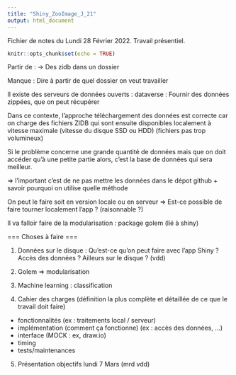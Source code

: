 ```yaml
---
title: "Shiny_ZooImage_J_21"
output: html_document
---
```


Fichier de notes du Lundi 28 Février 2022. Travail présentiel.

```r
knitr::opts_chunk$set(echo = TRUE)
```

Partir de :
-> Des zidb dans un dossier

Manque : Dire à partir de quel dossier on veut travailler


Il existe des serveurs de données ouverts : dataverse :
Fournir des données zippées, que on peut récupérer

Dans ce contexte, l'approche téléchargement des données est correcte car on charge des fichiers ZIDB qui sont ensuite disponibles localement à vitesse maximale (vitesse du disque SSD ou HDD) (fichiers pas trop volumineux)

Si le problème concerne une grande quantité de données mais que on doit accéder qu'à une petite partie alors, c'est la base de données qui sera meilleur.

=> l'important c'est de ne pas mettre les données dans le dépot github + savoir pourquoi on utilise quelle méthode

On peut le faire soit en version locale ou en serveur
=> Est-ce possible de faire tourner localement l'app ? (raisonnable ?)

Il va falloir faire de la modularisation : package golem (lié à shiny)


=== Choses à faire ===

1) Données sur le disque : Qu'est-ce qu'on peut faire avec l'app Shiny ? Accès des données ? Ailleurs sur le disque ? (vdd)

2) Golem => modularisation

3) Machine learning : classification

4) Cahier des charges (définition la plus complète et détaillée de ce que le travail doit faire)
- fonctionnalités (ex : traitements local / serveur)
- implémentation (comment ça fonctionne) (ex : accès des données, ...)
- interface (MOCK : ex, draw.io)
- timing
- tests/maintenances

5) Présentation objectifs lundi 7 Mars (mrd vdd)